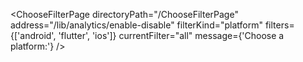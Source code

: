 

<ChooseFilterPage
  directoryPath="/ChooseFilterPage"
  address="/lib/analytics/enable-disable"
  filterKind="platform"
  filters={['android', 'flutter', 'ios']}
  currentFilter="all"
  message={'Choose a platform:'}
/>
